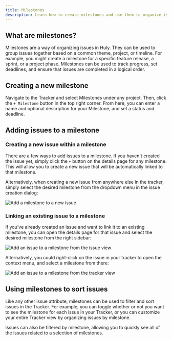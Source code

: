```yaml
---
title: Milestones
description: Learn how to create milestones and use them to organize issues.
---
```



<YouTube id='lfVgwL0hWNs' posterQuality='max' />

## What are milestones?

Milestones are a way of organizing issues in Huly. They can be used to group issues together based on a common theme, project, or timeline. For example, you might create a milestone for a specific feature release, a sprint, or a project phase. Milestones can be used to track progress, set deadlines, and ensure that issues are completed in a logical order.

## Creating a new milestone

Navigate to the Tracker and select Milestones under any project. Then, click the `+ Milestone` button in the top right corner. From here, you can enter a name and optional description for your Milestone, and set a status and deadline.

## Adding issues to a milestone

### Creating a new issue within a milestone

There are a few ways to add issues to a milestone. If you haven't created the issue yet, simply click the `+` button on the details page for any milestone. This will allow you to create a new issue that will be automatically linked to that milestone.

Alternatively, when creating a new issue from anywhere else in the tracker, simply select the desired milestone from the dropdown menu in the issue creation dialog:

<Image
src={createMilestoneIssue}
alt='Add a milestone to a new issue'
inferSize
quality='max'
/>

### Linking an existing issue to a milestone

If you've already created an issue and want to link it to an existing milestone, you can open the details page for that issue and select the desired milestone from the right sidebar:

<Image 
src={addMilestoneIssue} 
alt='Add an issue to a milestone from the issue view' 
inferSize
quality='max'
/>

Alternatively, you could right-click on the issue in your tracker to open the context menu, and select a milestone from there:

<Image 
src={addMilestoneIssueTracker} 
alt='Add an issue to a milestone from the tracker view' 
inferSize
quality='max'
/>

## Using milestones to sort issues

Like any other issue attribute, milestones can be used to filter and sort issues in the Tracker. For example, you can toggle whether or not you want to see the milestone for each issue in your Tracker, or you can customize your entire Tracker view by organizing issues by milestone.

Issues can also be filtered by milestone, allowing you to quickly see all of the issues related to a selection of milestones.
